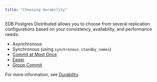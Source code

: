 ```yaml
---
title: "Choosing durability"
---
```


EDB Postgres Distributed allows you to choose from several replication configurations based on your consistency, availability, and performance needs:

* Asynchronous
* Synchronous (using `synchronous_standby_names`)
* [Commit at Most Once](/pgd/4/bdr/camo)
* [Eager](/pgd/4/bdr/eager)
* [Group Commit](/pgd/4/bdr/group-commit)


For more information, see [Durability](/pgd/4/bdr/durability).
